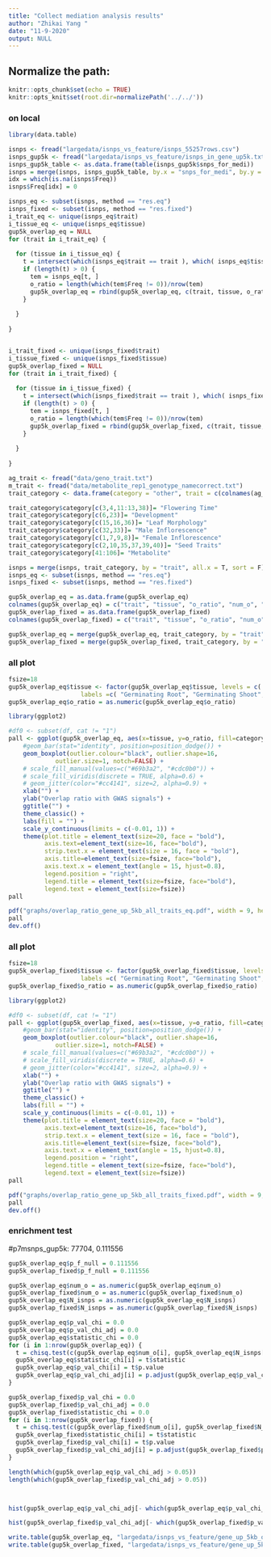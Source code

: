 ```yaml
---
title: "Collect mediation analysis results"
author: "Zhikai Yang "
date: "11-9-2020"
output: NULL
---
```



## Normalize the path:

```r
knitr::opts_chunk$set(echo = TRUE) 
knitr::opts_knit$set(root.dir=normalizePath('../../')) 
```


### on local

```r
library(data.table)

isnps <- fread("largedata/isnps_vs_feature/isnps_55257rows.csv")
isnps_gup5k <- fread("largedata/isnps_vs_feature/isnps_in_gene_up5k.txt")
isnps_gup5k_table <- as.data.frame(table(isnps_gup5k$snps_for_medi)) 
isnps = merge(isnps, isnps_gup5k_table, by.x = "snps_for_medi", by.y = "Var1", sort = F, all.x = T)
idx = which(is.na(isnps$Freq))
isnps$Freq[idx] = 0

isnps_eq <- subset(isnps, method == "res.eq")
isnps_fixed <- subset(isnps, method == "res.fixed")
i_trait_eq <- unique(isnps_eq$trait)
i_tissue_eq <- unique(isnps_eq$tissue)
gup5k_overlap_eq = NULL
for (trait in i_trait_eq) {
  
  for (tissue in i_tissue_eq) {
    t = intersect(which(isnps_eq$trait == trait ), which( isnps_eq$tissue == tissue))
    if (length(t) > 0) {
      tem = isnps_eq[t, ]
      o_ratio = length(which(tem$Freq != 0))/nrow(tem)
      gup5k_overlap_eq = rbind(gup5k_overlap_eq, c(trait, tissue, o_ratio, length(which(tem$Freq != 0)), nrow(tem) ))
    }
    
  }
  
}


i_trait_fixed <- unique(isnps_fixed$trait)
i_tissue_fixed <- unique(isnps_fixed$tissue)
gup5k_overlap_fixed = NULL
for (trait in i_trait_fixed) {
  
  for (tissue in i_tissue_fixed) {
    t = intersect(which(isnps_fixed$trait == trait ), which( isnps_fixed$tissue == tissue))
    if (length(t) > 0) {
      tem = isnps_fixed[t, ]
      o_ratio = length(which(tem$Freq != 0))/nrow(tem)
      gup5k_overlap_fixed = rbind(gup5k_overlap_fixed, c(trait, tissue, o_ratio, length(which(tem$Freq != 0)), nrow(tem) ))
    }
    
  }
  
}
```

```r
ag_trait <- fread("data/geno_trait.txt")
m_trait <- fread("data/metabolite_rep1_genotype_namecorrect.txt")
trait_category <- data.frame(category = "other", trait = c(colnames(ag_trait)[-1], colnames(m_trait)[-1]))

trait_category$category[c(3,4,11:13,38)]= "Flowering Time"
trait_category$category[c(6,23)]= "Development"
trait_category$category[c(15,16,36)]= "Leaf Morphology"
trait_category$category[c(32,33)]= "Male Inflorescence"
trait_category$category[c(1,7,9,8)]= "Female Inflorescence"
trait_category$category[c(2,10,35,37,39,40)]= "Seed Traits"
trait_category$category[41:106]= "Metabolite"

isnps = merge(isnps, trait_category, by = "trait", all.x = T, sort = F)
isnps_eq <- subset(isnps, method == "res.eq")
isnps_fixed <- subset(isnps, method == "res.fixed")

gup5k_overlap_eq = as.data.frame(gup5k_overlap_eq)
colnames(gup5k_overlap_eq) = c("trait", "tissue", "o_ratio", "num_o", "N_isnps")
gup5k_overlap_fixed = as.data.frame(gup5k_overlap_fixed)
colnames(gup5k_overlap_fixed) = c("trait", "tissue", "o_ratio", "num_o", "N_isnps")

gup5k_overlap_eq = merge(gup5k_overlap_eq, trait_category, by = "trait", all.x = T, sort = F)
gup5k_overlap_fixed = merge(gup5k_overlap_fixed, trait_category, by = "trait", all.x = T, sort = F)

```

### all plot
```r
fsize=18
gup5k_overlap_eq$tissue <- factor(gup5k_overlap_eq$tissue, levels = c( "GRoot", "GShoot", "L3Base", "L3Tip", "LMAD", "LMAN","Kern"),
                    labels =c( "Germinating Root", "Germinating Shoot", "Leaf 3 base", "Leaf 3 tip", "Adult leaf during the day", "Adult leaf at night","Kernels after pollination"))
gup5k_overlap_eq$o_ratio = as.numeric(gup5k_overlap_eq$o_ratio)

library(ggplot2)

#df0 <- subset(df, cat != "1")
pall <- ggplot(gup5k_overlap_eq, aes(x=tissue, y=o_ratio, fill=category)) +
    #geom_bar(stat="identity", position=position_dodge()) +
    geom_boxplot(outlier.colour="black", outlier.shape=16, 
             outlier.size=1, notch=FALSE) +
    # scale_fill_manual(values=c("#69b3a2", "#cdc0b0")) +
    # scale_fill_viridis(discrete = TRUE, alpha=0.6) +
    # geom_jitter(color="#cc4141", size=2, alpha=0.9) +
    xlab("") +
    ylab("Overlap ratio with GWAS signals") +
    ggtitle("") +
    theme_classic() +
    labs(fill = "") +
    scale_y_continuous(limits = c(-0.01, 1)) +
    theme(plot.title = element_text(size=20, face = "bold"), 
          axis.text=element_text(size=16, face="bold"),
          strip.text.x = element_text(size = 16, face = "bold"),
          axis.title=element_text(size=fsize, face="bold"),
          axis.text.x = element_text(angle = 15, hjust=0.8),
          legend.position = "right", 
          legend.title = element_text(size=fsize, face="bold"),
          legend.text = element_text(size=fsize))
pall

pdf("graphs/overlap_ratio_gene_up_5kb_all_traits_eq.pdf", width = 9, height= 6)
pall
dev.off()

```

### all plot
```r
fsize=18
gup5k_overlap_fixed$tissue <- factor(gup5k_overlap_fixed$tissue, levels = c( "GRoot", "GShoot", "L3Base", "L3Tip", "LMAD", "LMAN","Kern"),
                    labels =c( "Germinating Root", "Germinating Shoot", "Leaf 3 base", "Leaf 3 tip", "Adult leaf during the day", "Adult leaf at night","Kernels after pollination"))
gup5k_overlap_fixed$o_ratio = as.numeric(gup5k_overlap_fixed$o_ratio)

library(ggplot2)

#df0 <- subset(df, cat != "1")
pall <- ggplot(gup5k_overlap_fixed, aes(x=tissue, y=o_ratio, fill=category)) +
    #geom_bar(stat="identity", position=position_dodge()) +
    geom_boxplot(outlier.colour="black", outlier.shape=16, 
             outlier.size=1, notch=FALSE) +
    # scale_fill_manual(values=c("#69b3a2", "#cdc0b0")) +
    # scale_fill_viridis(discrete = TRUE, alpha=0.6) +
    # geom_jitter(color="#cc4141", size=2, alpha=0.9) +
    xlab("") +
    ylab("Overlap ratio with GWAS signals") +
    ggtitle("") +
    theme_classic() +
    labs(fill = "") +
    scale_y_continuous(limits = c(-0.01, 1)) +
    theme(plot.title = element_text(size=20, face = "bold"), 
          axis.text=element_text(size=16, face="bold"),
          strip.text.x = element_text(size = 16, face = "bold"),
          axis.title=element_text(size=fsize, face="bold"),
          axis.text.x = element_text(angle = 15, hjust=0.8),
          legend.position = "right", 
          legend.title = element_text(size=fsize, face="bold"),
          legend.text = element_text(size=fsize))
pall

pdf("graphs/overlap_ratio_gene_up_5kb_all_traits_fixed.pdf", width = 9, height= 6)
pall
dev.off()

```


### enrichment test
#p7msnps_gup5k: 77704, 0.111556
```r

gup5k_overlap_eq$p_f_null = 0.111556 
gup5k_overlap_fixed$p_f_null = 0.111556

gup5k_overlap_eq$num_o = as.numeric(gup5k_overlap_eq$num_o)
gup5k_overlap_fixed$num_o = as.numeric(gup5k_overlap_fixed$num_o)
gup5k_overlap_eq$N_isnps = as.numeric(gup5k_overlap_eq$N_isnps)
gup5k_overlap_fixed$N_isnps = as.numeric(gup5k_overlap_fixed$N_isnps)

gup5k_overlap_eq$p_val_chi = 0.0
gup5k_overlap_eq$p_val_chi_adj = 0.0
gup5k_overlap_eq$statistic_chi = 0.0
for (i in 1:nrow(gup5k_overlap_eq)) {
  t = chisq.test(c(gup5k_overlap_eq$num_o[i], gup5k_overlap_eq$N_isnps[i]-gup5k_overlap_eq$num_o[i]),p=c(gup5k_overlap_eq$p_f_null[i], 1-gup5k_overlap_eq$p_f_null[i]))
  gup5k_overlap_eq$statistic_chi[i] = t$statistic
  gup5k_overlap_eq$p_val_chi[i] = t$p.value
  gup5k_overlap_eq$p_val_chi_adj[i] = p.adjust(gup5k_overlap_eq$p_val_chi[i], method = "fdr", n= nrow(gup5k_overlap_eq))
}

gup5k_overlap_fixed$p_val_chi = 0.0
gup5k_overlap_fixed$p_val_chi_adj = 0.0
gup5k_overlap_fixed$statistic_chi = 0.0
for (i in 1:nrow(gup5k_overlap_fixed)) {
  t = chisq.test(c(gup5k_overlap_fixed$num_o[i], gup5k_overlap_fixed$N_isnps[i]-gup5k_overlap_fixed$num_o[i]),p=c(gup5k_overlap_fixed$p_f_null[i], 1-gup5k_overlap_fixed$p_f_null[i]))
  gup5k_overlap_fixed$statistic_chi[i] = t$statistic
  gup5k_overlap_fixed$p_val_chi[i] = t$p.value
  gup5k_overlap_fixed$p_val_chi_adj[i] = p.adjust(gup5k_overlap_fixed$p_val_chi[i], method = "fdr", n= nrow(gup5k_overlap_fixed))
}

length(which(gup5k_overlap_eq$p_val_chi_adj > 0.05))
length(which(gup5k_overlap_fixed$p_val_chi_adj > 0.05))



hist(gup5k_overlap_eq$p_val_chi_adj[- which(gup5k_overlap_eq$p_val_chi_adj > 0.05)], main = "Distribution of adjusted p-value by FDR (Medfix.0.5)", xlab = "adjusted p-value")

hist(gup5k_overlap_fixed$p_val_chi_adj[- which(gup5k_overlap_fixed$p_val_chi_adj > 0.05)], main = "Distribution of adjusted p-value by FDR (Medfix.bic)", xlab = "adjusted p-value")

write.table(gup5k_overlap_eq, "largedata/isnps_vs_feature/gene_up_5kb_overlap_eq.csv", sep=",", row.names=FALSE, quote=FALSE)
write.table(gup5k_overlap_fixed, "largedata/isnps_vs_feature/gene_up_5kb_overlap_fixed.csv", sep=",", row.names=FALSE, quote=FALSE)



```

